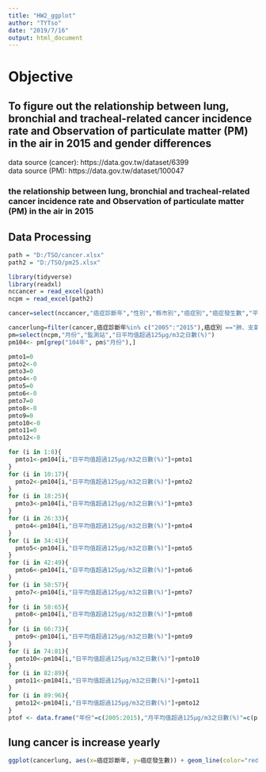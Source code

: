 ---
title: "HW2_ggplot"
author: "TYTso"
date: "2019/7/16"
output: html_document
---
# Objective    
## To figure out the relationship between lung, bronchial and tracheal-related cancer incidence rate and Observation of particulate matter (PM) in the air in 2015 and gender differences

data source (cancer): https://data.gov.tw/dataset/6399   
data source (PM): https://data.gov.tw/dataset/100047 

### the relationship between lung, bronchial and tracheal-related cancer incidence rate and Observation of particulate matter (PM) in the air in 2015

## Data Processing
```{r}
path = "D:/TSO/cancer.xlsx"
path2 = "D:/TSO/pm25.xlsx"

library(tidyverse)
library(readxl)
nccancer = read_excel(path)
ncpm = read_excel(path2)

cancer=select(nccancer,"癌症診斷年","性別","縣市別","癌症別","癌症發生數","平均年齡")

cancerlung=filter(cancer,癌症診斷年%in% c("2005":"2015"),癌症別 =="肺、支氣管及氣管",縣市別=="台北市",性別=="不分男女")
pm=select(ncpm,"月份","監測站","日平均值超過125μg/m3之日數(%)")
pm104<- pm[grep("104年", pm$"月份"),]

pmto1=0
pmto2<-0
pmto3=0
pmto4<-0
pmto5=0
pmto6<-0
pmto7=0
pmto8<-0
pmto9=0
pmto10<-0
pmto11=0
pmto12<-0

for (i in 1:8){
  pmto1<-pm104[i,"日平均值超過125μg/m3之日數(%)"]+pmto1
}
for (i in 10:17){
  pmto2<-pm104[i,"日平均值超過125μg/m3之日數(%)"]+pmto2
}
for (i in 18:25){
  pmto3<-pm104[i,"日平均值超過125μg/m3之日數(%)"]+pmto3
}
for (i in 26:33){
  pmto4<-pm104[i,"日平均值超過125μg/m3之日數(%)"]+pmto4
}
for (i in 34:41){
  pmto5<-pm104[i,"日平均值超過125μg/m3之日數(%)"]+pmto5
}
for (i in 42:49){
  pmto6<-pm104[i,"日平均值超過125μg/m3之日數(%)"]+pmto6
}
for (i in 50:57){
  pmto7<-pm104[i,"日平均值超過125μg/m3之日數(%)"]+pmto7
}
for (i in 58:65){
  pmto8<-pm104[i,"日平均值超過125μg/m3之日數(%)"]+pmto8
}
for (i in 66:73){
  pmto9<-pm104[i,"日平均值超過125μg/m3之日數(%)"]+pmto9
}
for (i in 74:81){
  pmto10<-pm104[i,"日平均值超過125μg/m3之日數(%)"]+pmto10
}
for (i in 82:89){
  pmto11<-pm104[i,"日平均值超過125μg/m3之日數(%)"]+pmto11
}
for (i in 89:96){
  pmto12<-pm104[i,"日平均值超過125μg/m3之日數(%)"]+pmto12
}
ptof <- data.frame("年份"=c(2005:2015),"月平均值超過125μg/m3之日數(%)"=c(pmto1[1,1],pmto2[1,1],pmto3[1,1],pmto4[1,1],pmto5[1,1],pmto6[1,1],pmto7[1,1],pmto8[1,1],pmto8[1,1],pmto9[1,1],pmto10[1,1]))


```

## lung cancer is increase yearly
```{r}
ggplot(cancerlung, aes(x=癌症診斷年, y=癌症發生數)) + geom_line(color="red") + geom_point() +ylim(1000, max(cancerlung$癌症發生數)) 
```
